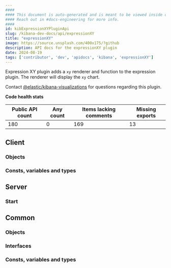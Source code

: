 ```yaml
---
####
#### This document is auto-generated and is meant to be viewed inside our experimental, new docs system.
#### Reach out in #docs-engineering for more info.
####
id: kibExpressionXYPluginApi
slug: /kibana-dev-docs/api/expressionXY
title: "expressionXY"
image: https://source.unsplash.com/400x175/?github
description: API docs for the expressionXY plugin
date: 2024-08-19
tags: ['contributor', 'dev', 'apidocs', 'kibana', 'expressionXY']
---
```


Expression XY plugin adds a `xy` renderer and function to the expression plugin. The renderer will display the `xy` chart.

Contact [@elastic/kibana-visualizations](https://github.com/orgs/elastic/teams/kibana-visualizations) for questions regarding this plugin.

**Code health stats**

| Public API count  | Any count | Items lacking comments | Missing exports |
|-------------------|-----------|------------------------|-----------------|
| 180 | 0 | 169 | 13 |

## Client

### Objects
<DocDefinitionList data={expressionXYObj.client.objects}/>

### Consts, variables and types
<DocDefinitionList data={expressionXYObj.client.misc}/>

## Server

### Start
<DocDefinitionList data={[expressionXYObj.server.start]}/>

## Common

### Objects
<DocDefinitionList data={expressionXYObj.common.objects}/>

### Interfaces
<DocDefinitionList data={expressionXYObj.common.interfaces}/>

### Consts, variables and types
<DocDefinitionList data={expressionXYObj.common.misc}/>

